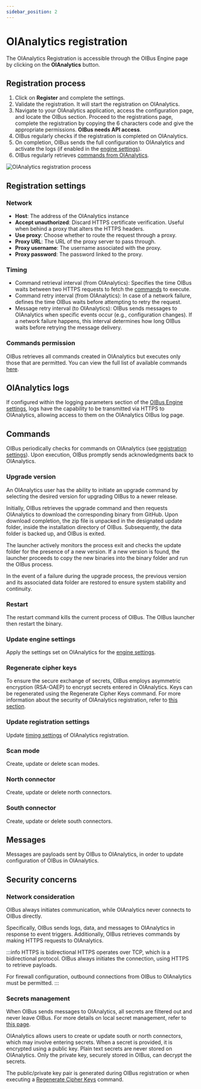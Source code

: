 ```yaml
---
sidebar_position: 2
---
```


# OIAnalytics registration

The OIAnalytics Registration is accessible through the OIBus Engine page by clicking on the **OIAnalytics** button.

## Registration process

1. Click on **Register** and complete the settings.
2. Validate the registration. It will start the registration on OIAnalytics.
3. Navigate to your OIAnalytics application, access the configuration page, and locate the OIBus section. Proceed to the
registrations page, complete the registration by copying the 6 characters code and give the appropriate permissions.
**OIBus needs API access**.
4. OIBus regularly checks if the registration is completed on OIAnalytics.
5. On completion, OIBus sends the full configuration to OIAnalytics and activate the logs (if enabled in
the [engine settings](./engine-settings.md#logging-parameters)).
6. OIBus regularly retrieves [commands from OIAnalytics](#commands).

<div style={{ textAlign: 'center' }}>

  ![OIAnalytics registration process](../../../static/img/guide/engine/oianalytics-registration.svg)

</div>


## Registration settings

### Network

- **Host**: The address of the OIAnalytics instance
- **Accept unauthorized**: Discard HTTPS certificate verification. Useful when behind a proxy that alters the HTTPS
headers.
- **Use proxy**: Choose whether to route the request through a proxy.
- **Proxy URL**: The URL of the proxy server to pass through.
- **Proxy username**: The username associated with the proxy.
- **Proxy password**: The password linked to the proxy.

### Timing

- Command retrieval interval (from OIAnalytics): Specifies the time OIBus waits between two HTTPS requests to fetch the
[commands](#commands) to execute.
- Command retry interval (from OIAnalytics): In case of a network failure, defines the time OIBus waits before
attempting to retry the request.
- Message retry interval (to OIAnalytics): OIBus sends messages to OIAnalytics when specific events occur (e.g.,
configuration changes). If a network failure happens, this interval determines how long OIBus waits before retrying
the message delivery.

### Commands permission

OIBus retrieves all commands created in OIAnalytics but executes only those that are permitted. You can view the full
list of available commands [here](#commands).

## OIAnalytics logs

If configured within the logging parameters section of
the [OIBus Engine settings](./engine-settings.md#logging-parameters), logs have the capability to be transmitted via
HTTPS to OIAnalytics, allowing access to them on the OIAnalytics OIBus log page.

## Commands

OIBus periodically checks for commands on OIAnalytics (see [registration settings](#registration-settings)). Upon
execution, OIBus promptly sends acknowledgments back to OIAnalytics.

### Upgrade version

An OIAnalytics user has the ability to initiate an upgrade command by selecting the desired version for upgrading OIBus
to a newer release.

Initially, OIBus retrieves the upgrade command and then requests OIAnalytics to download the corresponding binary from
GitHub. Upon download completion, the zip file is unpacked in the designated update folder, inside the installation
directory of OIBus. Subsequently, the data folder is backed up, and OIBus is exited.

The launcher actively monitors the process exit and checks the update folder for the presence of a new version. If a
new version is found, the launcher proceeds to copy the new binaries into the binary folder and run the OIBus process.

In the event of a failure during the upgrade process, the previous version and its associated data folder are restored
to ensure system stability and continuity.

### Restart

The restart command kills the current process of OIBus. The OIBus launcher then restart the binary.

### Update engine settings

Apply the settings set on OIAnalytics for the [engine settings](./engine-settings.md).

### Regenerate cipher keys

To ensure the secure exchange of secrets, OIBus employs asymmetric encryption (RSA-OAEP) to encrypt secrets entered in
OIAnalytics. Keys can be regenerated using the Regenerate Cipher Keys command. For more information about the security
of OIAnalytics registration, refer to [this section](#security-concerns).

### Update registration settings

Update [timing settings](#timing) of OIAnalytics registration.

### Scan mode

Create, update or delete scan modes.

### North connector

Create, update or delete north connectors.

### South connector

Create, update or delete south connectors.

## Messages

Messages are payloads sent by OIBus to OIAnalytics, in order to update configuration of OIBus in OIAnalytics.

## Security concerns

### Network consideration

OIBus always initiates communication, while OIAnalytics never connects to OIBus directly.

Specifically, OIBus sends logs, data, and messages to OIAnalytics in response to event triggers. Additionally, OIBus
retrieves commands by making HTTPS requests to OIAnalytics.

:::info HTTPS is bidirectional
HTTPS operates over TCP, which is a bidirectional protocol. OIBus always initiates the connection, using HTTPS to
retrieve payloads.

For firewall configuration, outbound connections from OIBus to OIAnalytics must be permitted.
:::

### Secrets management

When OIBus sends messages to OIAnalytics, all secrets are filtered out and never leave OIBus. For more details on local
secret management, refer to [this page](../advanced/oibus-security.md).

OIAnalytics allows users to create or update south or north connectors, which may involve entering secrets. When a
secret is provided, it is encrypted using a public key. Plain text secrets are never stored on OIAnalytics. Only the
private key, securely stored in OIBus, can decrypt the secrets.

The public/private key pair is generated during OIBus registration or when executing
a [Regenerate Cipher Keys](#regenerate-cipher-keys) command.